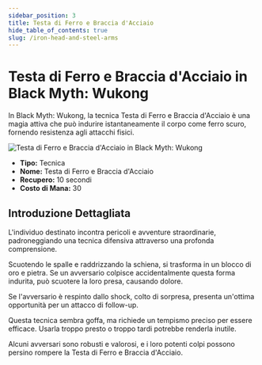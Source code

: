 ```yaml
---
sidebar_position: 3
title: Testa di Ferro e Braccia d'Acciaio
hide_table_of_contents: true
slug: /iron-head-and-steel-arms
---
```


# Testa di Ferro e Braccia d'Acciaio in Black Myth: Wukong

In Black Myth: Wukong, la tecnica Testa di Ferro e Braccia d'Acciaio è una magia attiva che può indurire istantaneamente il corpo come ferro scuro, fornendo resistenza agli attacchi fisici.

<img
    src="https://image.informedainews.com/tttb.gif"
    alt="Testa di Ferro e Braccia d'Acciaio in Black Myth: Wukong"
/>

- **Tipo:** Tecnica
- **Nome:** Testa di Ferro e Braccia d'Acciaio
- **Recupero:** 10 secondi
- **Costo di Mana:** 30

## Introduzione Dettagliata

L'individuo destinato incontra pericoli e avventure straordinarie, padroneggiando una tecnica difensiva attraverso una profonda comprensione.

Scuotendo le spalle e raddrizzando la schiena, si trasforma in un blocco di oro e pietra. Se un avversario colpisce accidentalmente questa forma indurita, può scuotere la loro presa, causando dolore.

Se l'avversario è respinto dallo shock, colto di sorpresa, presenta un'ottima opportunità per un attacco di follow-up.

Questa tecnica sembra goffa, ma richiede un tempismo preciso per essere efficace. Usarla troppo presto o troppo tardi potrebbe renderla inutile.

Alcuni avversari sono robusti e valorosi, e i loro potenti colpi possono persino rompere la Testa di Ferro e Braccia d'Acciaio.